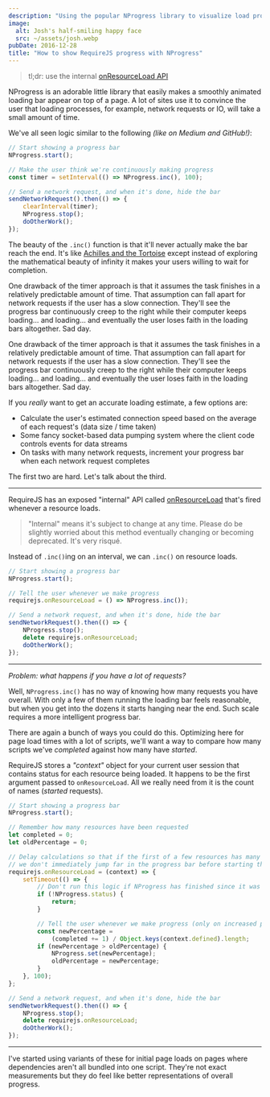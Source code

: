 ```yaml
---
description: "Using the popular NProgress library to visualize load progress on sites built on the AMD RequireJS loader"
image:
  alt: Josh's half-smiling happy face
  src: ~/assets/josh.webp
pubDate: 2016-12-28
title: "How to show RequireJS progress with NProgress"
---
```


> tl;dr: use the internal [onResourceLoad API](https://github.com/requirejs/requirejs/wiki/Internal-API:-onResourceLoad)

NProgress is an adorable little library that easily makes a smoothly animated loading bar appear on top of a page.
A lot of sites use it to convince the user that loading processes, for example, network requests or IO, will take a small amount of time.

We've all seen logic similar to the following _(like on Medium and GitHub!)_:

```js
// Start showing a progress bar
NProgress.start();

// Make the user think we're continuously making progress
const timer = setInterval(() => NProgress.inc(), 100);

// Send a network request, and when it's done, hide the bar
sendNetworkRequest().then(() => {
	clearInterval(timer);
	NProgress.stop();
	doOtherWork();
});
```

The beauty of the `.inc()` function is that it'll never actually make the bar reach the end.
It's like [Achilles and the Tortoise](https://en.wikipedia.org/wiki/Zeno%27s_paradoxes#Achilles_and_the_tortoise) except instead of exploring the mathematical beauty of infinity it makes your users willing to wait for completion.

One drawback of the timer approach is that it assumes the task finishes in a relatively predictable amount of time.
That assumption can fall apart for network requests if the user has a slow connection.
They'll see the progress bar continuously creep to the right while their computer keeps loading… and loading… and eventually the user loses faith in the loading bars altogether.
Sad day.

One drawback of the timer approach is that it assumes the task finishes in a relatively predictable amount of time.
That assumption can fall apart for network requests if the user has a slow connection.
They'll see the progress bar continuously creep to the right while their computer keeps loading… and loading… and eventually the user loses faith in the loading bars altogether.
Sad day.

If you _really_ want to get an accurate loading estimate, a few options are:

- Calculate the user's estimated connection speed based on the average of each request's (data size / time taken)
- Some fancy socket-based data pumping system where the client code controls events for data streams
- On tasks with many network requests, increment your progress bar when each network request completes

The first two are hard.
Let's talk about the third.

---

RequireJS has an exposed "internal" API called [onResourceLoad](https://github.com/requirejs/requirejs/wiki/Internal-API:-onResourceLoad) that's fired whenever a resource loads.

> "Internal" means it's subject to change at any time.
> Please do be slightly worried about this method eventually changing or becoming deprecated.
> It's very risqué.

Instead of `.inc()`ing on an interval, we can `.inc()` on resource loads.

```js
// Start showing a progress bar
NProgress.start();

// Tell the user whenever we make progress
requirejs.onResourceLoad = () => NProgress.inc());

// Send a network request, and when it's done, hide the bar
sendNetworkRequest().then(() => {
    NProgress.stop();
    delete requirejs.onResourceLoad;
    doOtherWork();
});
```

---

_Problem: what happens if you have a lot of requests?_

Well, `NProgress.inc()` has no way of knowing how many requests you have overall.
With only a few of them running the loading bar feels reasonable, but when you get into the dozens it starts hanging near the end.
Such scale requires a more intelligent progress bar.

There are again a bunch of ways you could do this.
Optimizing here for page load times with a lot of scripts, we'll want a way to compare how many scripts we've _completed_ against how many have _started_.

RequireJS stores a _"context"_ object for your current user session that contains status for each resource being loaded.
It happens to be the first argument passed to `onResourceLoad`.
All we really need from it is the count of names (_started_ requests).

```js
// Start showing a progress bar
NProgress.start();

// Remember how many resources have been requested
let completed = 0;
let oldPercentage = 0;

// Delay calculations so that if the first of a few resources has many dependencies,
// we don't immediately jump far in the progress bar before starting their loads
requirejs.onResourceLoad = (context) => {
	setTimeout(() => {
		// Don't run this logic if NProgress has finished since it was scheduled
		if (!NProgress.status) {
			return;
		}

		// Tell the user whenever we make progress (only on increased percentages)
		const newPercentage =
			(completed += 1) / Object.keys(context.defined).length;
		if (newPercentage > oldPercentage) {
			NProgress.set(newPercentage);
			oldPercentage = newPercentage;
		}
	}, 100);
};

// Send a network request, and when it's done, hide the bar
sendNetworkRequest().then(() => {
	NProgress.stop();
	delete requirejs.onResourceLoad;
	doOtherWork();
});
```

---

I've started using variants of these for initial page loads on pages where dependencies aren't all bundled into one script.
They're not exact measurements but they do feel like better representations of overall progress.
